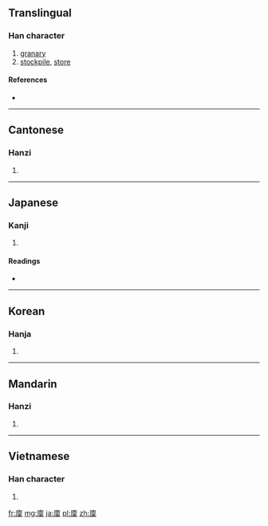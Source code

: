 {{also|廪|稟}}
==Translingual==

===Han character===
{{Han char|rn=53|rad=广|as=13|sn=16|four=0029<sub>4</sub>|canj=戈卜田木 (IYWD)}}

# [[granary]]
# [[stockpile]], [[store]]

====References====
* {{Han ref|kx=0351.220|dkj=09515|dj=0664.230|hdz=20905.160|uh=5EE9|ud=24297|bh=E96F|bd=59759}}

----

==Cantonese==

===Hanzi===
{{yue-hanzi|jyut=|y=lam5|sim=廪}}

# {{defn|lang=yue|sort=广13}}

----

==Japanese==

===Kanji===
{{ja-kanji|grade=|rs=广13}}

# {{defn|lang=ja|sort=广13}}

====Readings====
* {{ja-readings|on=[[りん]] (rin)|kun=[[くら]] (kura)}}

----

==Korean==

===Hanja===
{{ko-hanja|hangeul=름|rv=reum|mr=rŭm}}

# {{defn|lang=ko|sort=广13}}

----

==Mandarin==

===Hanzi===
{{cmn-hanzi|sim=廪|pin=[[bǐng]] ([[bing3]]), [[lǎn]] ([[lan3]]), [[lǐn]] ([[lin3]])|wg=ping<sup>3</sup>, lan<sup>3</sup>, lin<sup>3</sup>}}

# {{defn|lang=cmn|sort=广13}}

----

==Vietnamese==

===Han character===
{{vi-hantu|[[lẫm]], [[lắm]], [[lẩm]], [[rắm]], [[lúm]], [[lũm]]|rs=广13}}

# {{defn|lang=vi|sort=广13}}

[[fr:廩]]
[[mg:廩]]
[[ja:廩]]
[[pl:廩]]
[[zh:廩]]